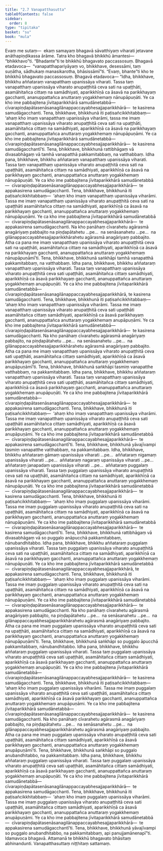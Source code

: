 ```yaml
---
title: "2.7 Vanapatthasutta"
tableOfContents: false
sidebar:
  order: 8
type: "tipitaka"
basket: "su"
book: "mula"
---
```



<DynamicBreadcrumb />

<Division number="190" book="mula">

<Paragraph number="689" book="mula">
Evaṃ me sutaṃ—  ekaṃ samayaṃ bhagavā sāvatthiyaṃ viharati jetavane anāthapiṇḍikassa ārāme. Tatra kho bhagavā bhikkhū āmantesi—  “bhikkhavo”ti. “Bhadante”ti te bhikkhū bhagavato paccassosuṃ. Bhagavā etadavoca—  “vanapatthapariyāyaṃ vo, bhikkhave, desessāmi, taṃ suṇātha, sādhukaṃ manasikarotha, bhāsissāmī”ti. “Evaṃ, bhante”ti kho te bhikkhū bhagavato paccassosuṃ. Bhagavā etadavoca—
</Paragraph>

</Division>
<Division number="191" book="mula">

<Paragraph number="690" book="mula">
“Idha, bhikkhave, bhikkhu aññataraṃ vanapatthaṃ upanissāya viharati. Tassa taṃ vanapatthaṃ upanissāya viharato anupaṭṭhitā ceva sati na upaṭṭhāti, asamāhitañca cittaṃ na samādhiyati, aparikkhīṇā ca āsavā na parikkhayaṃ gacchanti, ananuppattañca anuttaraṃ yogakkhemaṃ nānupāpuṇāti. Ye ca kho ime pabbajitena jīvitaparikkhārā samudānetabbā—  cīvarapiṇḍapātasenāsanagilānappaccayabhesajjaparikkhārā—  te kasirena samudāgacchanti. Tena, bhikkhave, bhikkhunā iti paṭisañcikkhitabbaṃ—  ‘ahaṃ kho imaṃ vanapatthaṃ upanissāya viharāmi, tassa me imaṃ vanapatthaṃ upanissāya viharato anupaṭṭhitā ceva sati na upaṭṭhāti, asamāhitañca cittaṃ na samādhiyati, aparikkhīṇā ca āsavā na parikkhayaṃ gacchanti, ananuppattañca anuttaraṃ yogakkhemaṃ nānupāpuṇāmi. Ye ca kho ime pabbajitena jīvitaparikkhārā samudānetabbā—  cīvarapiṇḍapātasenāsanagilānappaccayabhesajjaparikkhārā—  te kasirena samudāgacchantī’ti. Tena, bhikkhave, bhikkhunā rattibhāgaṃ vā divasabhāgaṃ vā tamhā vanapatthā pakkamitabbaṃ, na vatthabbaṃ.
</Paragraph>

</Division>
<Division number="192" book="mula">

<Paragraph number="691" book="mula">
Idha pana, bhikkhave, bhikkhu aññataraṃ vanapatthaṃ upanissāya viharati. Tassa taṃ vanapatthaṃ upanissāya viharato anupaṭṭhitā ceva sati na upaṭṭhāti, asamāhitañca cittaṃ na samādhiyati, aparikkhīṇā ca āsavā na parikkhayaṃ gacchanti, ananuppattañca anuttaraṃ yogakkhemaṃ nānupāpuṇāti. Ye ca kho ime pabbajitena jīvitaparikkhārā samudānetabbā—  cīvarapiṇḍapātasenāsanagilānappaccayabhesajjaparikkhārā—  te appakasirena samudāgacchanti. Tena, bhikkhave, bhikkhunā iti paṭisañcikkhitabbaṃ—  ‘ahaṃ kho imaṃ vanapatthaṃ upanissāya viharāmi. Tassa me imaṃ vanapatthaṃ upanissāya viharato anupaṭṭhitā ceva sati na upaṭṭhāti asamāhitañca cittaṃ na samādhiyati, aparikkhīṇā ca āsavā na parikkhayaṃ gacchanti, ananuppattañca anuttaraṃ yogakkhemaṃ nānupāpuṇāmi. Ye ca kho ime pabbajitena jīvitaparikkhārā samudānetabbā—  cīvarapiṇḍapātasenāsanagilānappaccayabhesajjaparikkhārā—  te appakasirena samudāgacchanti. Na kho panāhaṃ cīvarahetu agārasmā anagāriyaṃ pabbajito na piṇḍapātahetu …pe…  na senāsanahetu …pe…  na gilānappaccayabhesajjaparikkhārahetu agārasmā anagāriyaṃ pabbajito. Atha ca pana me imaṃ vanapatthaṃ upanissāya viharato anupaṭṭhitā ceva sati na upaṭṭhāti, asamāhitañca cittaṃ na samādhiyati, aparikkhīṇā ca āsavā na parikkhayaṃ gacchanti, ananuppattañca anuttaraṃ yogakkhemaṃ nānupāpuṇāmī’ti. Tena, bhikkhave, bhikkhunā saṅkhāpi tamhā vanapatthā pakkamitabbaṃ, na vatthabbaṃ.
</Paragraph>

</Division>
<Division number="193" book="mula">

<Paragraph number="692" book="mula">
Idha pana, bhikkhave, bhikkhu aññataraṃ vanapatthaṃ upanissāya viharati. Tassa taṃ vanapatthaṃ upanissāya viharato anupaṭṭhitā ceva sati upaṭṭhāti, asamāhitañca cittaṃ samādhiyati, aparikkhīṇā ca āsavā parikkhayaṃ gacchanti, ananuppattañca anuttaraṃ yogakkhemaṃ anupāpuṇāti. Ye ca kho ime pabbajitena jīvitaparikkhārā samudānetabbā—  cīvarapiṇḍapātasenāsanagilānappaccayabhesajjaparikkhārā, te kasirena samudāgacchanti. Tena, bhikkhave, bhikkhunā iti paṭisañcikkhitabbaṃ—  ‘ahaṃ kho imaṃ vanapatthaṃ upanissāya viharāmi. Tassa me imaṃ vanapatthaṃ upanissāya viharato anupaṭṭhitā ceva sati upaṭṭhāti asamāhitañca cittaṃ samādhiyati, aparikkhīṇā ca āsavā parikkhayaṃ gacchanti, ananuppattañca anuttaraṃ yogakkhemaṃ anupāpuṇāmi. Ye ca kho ime pabbajitena jīvitaparikkhārā samudānetabbā—  cīvarapiṇḍapātasenāsanagilānappaccayabhesajjaparikkhārā—  te kasirena samudāgacchanti. Na kho panāhaṃ cīvarahetu agārasmā anagāriyaṃ pabbajito, na piṇḍapātahetu …pe…  na senāsanahetu …pe…  na gilānappaccayabhesajjaparikkhārahetu agārasmā anagāriyaṃ pabbajito. Atha ca pana me imaṃ vanapatthaṃ upanissāya viharato anupaṭṭhitā ceva sati upaṭṭhāti, asamāhitañca cittaṃ samādhiyati, aparikkhīṇā ca āsavā parikkhayaṃ gacchanti, ananuppattañca anuttaraṃ yogakkhemaṃ anupāpuṇāmī’ti. Tena, bhikkhave, bhikkhunā saṅkhāpi tasmiṃ vanapatthe vatthabbaṃ, na pakkamitabbaṃ.
</Paragraph>

</Division>
<Division number="194" book="mula">

<Paragraph number="693" book="mula">
Idha pana, bhikkhave, bhikkhu aññataraṃ vanapatthaṃ upanissāya viharati. Tassa taṃ vanapatthaṃ upanissāya viharato anupaṭṭhitā ceva sati upaṭṭhāti, asamāhitañca cittaṃ samādhiyati, aparikkhīṇā ca āsavā parikkhayaṃ gacchanti, ananuppattañca anuttaraṃ yogakkhemaṃ anupāpuṇāti. Ye ca kho ime pabbajitena jīvitaparikkhārā samudānetabbā—  cīvarapiṇḍapātasenāsanagilānappaccayabhesajjaparikkhārā—  te appakasirena samudāgacchanti. Tena, bhikkhave, bhikkhunā iti paṭisañcikkhitabbaṃ—  ‘ahaṃ kho imaṃ vanapatthaṃ upanissāya viharāmi. Tassa me imaṃ vanapatthaṃ upanissāya viharato anupaṭṭhitā ceva sati upaṭṭhāti asamāhitañca cittaṃ samādhiyati, aparikkhīṇā ca āsavā parikkhayaṃ gacchanti, ananuppattañca anuttaraṃ yogakkhemaṃ anupāpuṇāmi. Ye ca kho ime pabbajitena jīvitaparikkhārā samudānetabbā—  cīvarapiṇḍapātasenāsanagilānappaccayabhesajjaparikkhārā—  te appakasirena samudāgacchantī’ti. Tena, bhikkhave, bhikkhunā yāvajīvampi tasmiṃ vanapatthe vatthabbaṃ, na pakkamitabbaṃ.
</Paragraph>

</Division>
<Division number="195" book="mula">

<Paragraph number="694" book="mula">
Idha, bhikkhave, bhikkhu aññataraṃ gāmaṃ upanissāya viharati …pe…  aññataraṃ nigamaṃ upanissāya viharati …pe…  aññataraṃ nagaraṃ upanissāya viharati …pe…  aññataraṃ janapadaṃ upanissāya viharati …pe…  aññataraṃ puggalaṃ upanissāya viharati. Tassa taṃ puggalaṃ upanissāya viharato anupaṭṭhitā ceva sati na upaṭṭhāti, asamāhitañca cittaṃ na samādhiyati, aparikkhīṇā ca āsavā na parikkhayaṃ gacchanti, ananuppattañca anuttaraṃ yogakkhemaṃ nānupāpuṇāti. Ye ca kho ime pabbajitena jīvitaparikkhārā samudānetabbā—  cīvarapiṇḍapātasenāsanagilānappaccayabhesajjaparikkhārā—  te kasirena samudāgacchanti. Tena, bhikkhave, bhikkhunā iti paṭisañcikkhitabbaṃ—  ‘ahaṃ kho imaṃ puggalaṃ upanissāya viharāmi. Tassa me imaṃ puggalaṃ upanissāya viharato anupaṭṭhitā ceva sati na upaṭṭhāti, asamāhitañca cittaṃ na samādhiyati, aparikkhīṇā ca āsavā na parikkhayaṃ gacchanti, ananuppattañca anuttaraṃ yogakkhemaṃ nānupāpuṇāmi. Ye ca kho ime pabbajitena jīvitaparikkhārā samudānetabbā—  cīvarapiṇḍapātasenāsanagilānappaccayabhesajjaparikkhārā—  te kasirena samudāgacchantī’ti. Tena, bhikkhave, bhikkhunā rattibhāgaṃ vā divasabhāgaṃ vā so puggalo anāpucchā pakkamitabbaṃ, nānubandhitabbo.
</Paragraph>

</Division>
<Division number="196" book="mula">

<Paragraph number="695" book="mula">
Idha pana, bhikkhave, bhikkhu aññataraṃ puggalaṃ upanissāya viharati. Tassa taṃ puggalaṃ upanissāya viharato anupaṭṭhitā ceva sati na upaṭṭhāti, asamāhitañca cittaṃ na samādhiyati, aparikkhīṇā ca āsavā na parikkhayaṃ gacchanti, ananuppattañca anuttaraṃ yogakkhemaṃ nānupāpuṇāti. Ye ca kho ime pabbajitena jīvitaparikkhārā samudānetabbā—  cīvarapiṇḍapātasenāsanagilānappaccayabhesajjaparikkhārā, te appakasirena samudāgacchanti. Tena, bhikkhave, bhikkhunā iti paṭisañcikkhitabbaṃ—  ‘ahaṃ kho imaṃ puggalaṃ upanissāya viharāmi. Tassa me imaṃ puggalaṃ upanissāya viharato anupaṭṭhitā ceva sati na upaṭṭhāti, asamāhitañca cittaṃ na samādhiyati, aparikkhīṇā ca āsavā na parikkhayaṃ gacchanti, ananuppattañca anuttaraṃ yogakkhemaṃ nānupāpuṇāmi. Ye ca kho ime pabbajitena jīvitaparikkhārā samudānetabbā—  cīvarapiṇḍapātasenāsanagilānappaccayabhesajjaparikkhārā—  te appakasirena samudāgacchanti. Na kho panāhaṃ cīvarahetu agārasmā anagāriyaṃ pabbajito, na piṇḍapātahetu …pe…  na senāsanahetu …pe…  na gilānappaccayabhesajjaparikkhārahetu agārasmā anagāriyaṃ pabbajito. Atha ca pana me imaṃ puggalaṃ upanissāya viharato anupaṭṭhitā ceva sati na upaṭṭhāti, asamāhitañca cittaṃ na samādhiyati, aparikkhīṇā ca āsavā na parikkhayaṃ gacchanti, ananuppattañca anuttaraṃ yogakkhemaṃ nānupāpuṇāmī’ti. Tena, bhikkhave, bhikkhunā saṅkhāpi so puggalo āpucchā pakkamitabbaṃ, nānubandhitabbo.
</Paragraph>

</Division>
<Division number="197" book="mula">

<Paragraph number="696" book="mula">
Idha pana, bhikkhave, bhikkhu aññataraṃ puggalaṃ upanissāya viharati. Tassa taṃ puggalaṃ upanissāya viharato anupaṭṭhitā ceva sati upaṭṭhāti, asamāhitañca cittaṃ samādhiyati, aparikkhīṇā ca āsavā parikkhayaṃ gacchanti, ananuppattañca anuttaraṃ yogakkhemaṃ anupāpuṇāti. Ye ca kho ime pabbajitena jīvitaparikkhārā samudānetabbā—  cīvarapiṇḍapātasenāsanagilānappaccayabhesajjaparikkhārā—  te kasirena samudāgacchanti. Tena, bhikkhave, bhikkhunā iti paṭisañcikkhitabbaṃ—  ‘ahaṃ kho imaṃ puggalaṃ upanissāya viharāmi. Tassa me imaṃ puggalaṃ upanissāya viharato anupaṭṭhitā ceva sati upaṭṭhāti, asamāhitañca cittaṃ samādhiyati, aparikkhīṇā ca āsavā parikkhayaṃ gacchanti, ananuppattañca anuttaraṃ yogakkhemaṃ anupāpuṇāmi. Ye ca kho ime pabbajitena jīvitaparikkhārā samudānetabbā—  cīvarapiṇḍapātasenāsanagilānappaccayabhesajjaparikkhārā—  te kasirena samudāgacchanti. Na kho panāhaṃ cīvarahetu agārasmā anagāriyaṃ pabbajito, na piṇḍapātahetu …pe…  na senāsanahetu …pe…  na gilānappaccayabhesajjaparikkhārahetu agārasmā anagāriyaṃ pabbajito. Atha ca pana me imaṃ puggalaṃ upanissāya viharato anupaṭṭhitā ceva sati upaṭṭhāti, asamāhitañca cittaṃ samādhiyati, aparikkhīṇā ca āsavā parikkhayaṃ gacchanti, ananuppattañca anuttaraṃ yogakkhemaṃ anupāpuṇāmī’ti. Tena, bhikkhave, bhikkhunā saṅkhāpi so puggalo anubandhitabbo, na pakkamitabbaṃ.
</Paragraph>

</Division>
<Division number="198" book="mula">

<Paragraph number="697" book="mula">
Idha pana, bhikkhave, bhikkhu aññataraṃ puggalaṃ upanissāya viharati. Tassa taṃ puggalaṃ upanissāya viharato anupaṭṭhitā ceva sati upaṭṭhāti, asamāhitañca cittaṃ samādhiyati, aparikkhīṇā ca āsavā parikkhayaṃ gacchanti, ananuppattañca anuttaraṃ yogakkhemaṃ anupāpuṇāti. Ye ca kho ime pabbajitena jīvitaparikkhārā samudānetabbā—  cīvarapiṇḍapātasenāsanagilānappaccayabhesajjaparikkhārā—  te appakasirena samudāgacchanti. Tena, bhikkhave, bhikkhunā iti paṭisañcikkhitabbaṃ—  ‘ahaṃ kho imaṃ puggalaṃ upanissāya viharāmi. Tassa me imaṃ puggalaṃ upanissāya viharato anupaṭṭhitā ceva sati upaṭṭhāti, asamāhitañca cittaṃ samādhiyati, aparikkhīṇā ca āsavā parikkhayaṃ gacchanti, ananuppattañca anuttaraṃ yogakkhemaṃ anupāpuṇāmi. Ye ca kho ime pabbajitena jīvitaparikkhārā samudānetabbā—  cīvarapiṇḍapātasenāsanagilānappaccayabhesajjaparikkhārā—  te appakasirena samudāgacchantī’ti. Tena, bhikkhave, bhikkhunā yāvajīvampi so puggalo anubandhitabbo, na pakkamitabbaṃ, api panujjamānenapī”ti.
</Paragraph>

<Paragraph number="698" book="mula">
Idamavoca bhagavā. Attamanā te bhikkhū bhagavato bhāsitaṃ abhinandunti.

</Paragraph>
</Division>

<Paragraph number="699" type="center" book="mula">
Vanapatthasuttaṃ niṭṭhitaṃ sattamaṃ.
</Paragraph>